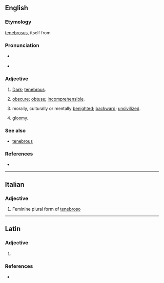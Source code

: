 ==English==

===Etymology===
{{etyl|la|en}} [[tenebrosus]], itself from {{term|tenebra||darkness}}

===Pronunciation===
* {{a|UK}} {{IPA|/ˈtɛnɪbɹəʊs/|lang=en}}
* {{a|US}} {{IPA|/ˈtɛnɪbɹoʊs/|lang=en}}

===Adjective===
{{en-adj}}

# [[dark|Dark]]; [[tenebrous]].
# {{lb|en|figuratively}} [[obscure]]; [[obtuse]]; [[incomprehensible]].
# {{lb|en|figuratively}} morally, culturally or mentally [[benighted]]; [[backward]]; [[uncivilized]].
# {{lb|en|figuratively}} [[gloomy]].

===See also===
* [[tenebrous]]

===References===
* {{R:OED2}}

----

==Italian==

===Adjective===
{{head|it|adjective form}}

# Feminine plural form of [[tenebroso]]

----

==Latin==

===Adjective===
{{la-adj-form|tenebrōse}}

# {{inflection of|tenebrōsus||voc|m|s|lang=la}}

===References===
* {{R:L&S}}